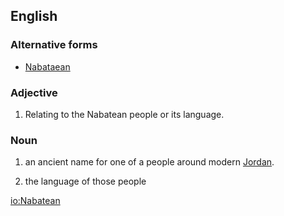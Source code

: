 ==English==
{{wikipedia}}

===Alternative forms===
* [[Nabataean]]

===Adjective===
{{en-adj|-}}
# Relating to the Nabatean people or its language.

===Noun===
{{en-noun}}
# an ancient name for one of a people around modern [[Jordan]].
# {{uncountable}} the language of those people

[[io:Nabatean]]